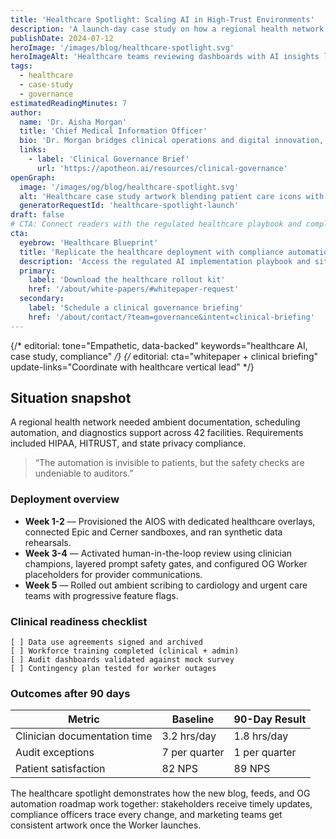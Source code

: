 ```yaml
---
title: 'Healthcare Spotlight: Scaling AI in High-Trust Environments'
description: 'A launch-day case study on how a regional health network deployed the Apotheon.ai stack while honoring clinical and regulatory demands.'
publishDate: 2024-07-12
heroImage: '/images/blog/healthcare-spotlight.svg'
heroImageAlt: 'Healthcare teams reviewing dashboards with AI insights layered over compliance markers'
tags:
  - healthcare
  - case-study
  - governance
estimatedReadingMinutes: 7
author:
  name: 'Dr. Aisha Morgan'
  title: 'Chief Medical Information Officer'
  bio: 'Dr. Morgan bridges clinical operations and digital innovation, ensuring AI augments care teams without eroding trust.'
  links:
    - label: 'Clinical Governance Brief'
      url: 'https://apotheon.ai/resources/clinical-governance'
openGraph:
  image: '/images/og/blog/healthcare-spotlight.svg'
  alt: 'Healthcare case study artwork blending patient care icons with secure AI pipelines'
  generatorRequestId: 'healthcare-spotlight-launch'
draft: false
# CTA: Connect readers with the regulated healthcare playbook and compliance briefings.
cta:
  eyebrow: 'Healthcare Blueprint'
  title: 'Replicate the healthcare deployment with compliance automation baked in'
  description: 'Access the regulated AI implementation playbook and sit down with our clinical governance council for a readiness review.'
  primary:
    label: 'Download the healthcare rollout kit'
    href: '/about/white-papers/#whitepaper-request'
  secondary:
    label: 'Schedule a clinical governance briefing'
    href: '/about/contact/?team=governance&intent=clinical-briefing'
---
```


{/* editorial: tone="Empathetic, data-backed" keywords="healthcare AI, case study, compliance" */}
{/* editorial: cta="whitepaper + clinical briefing" update-links="Coordinate with healthcare vertical lead" */}

## Situation snapshot

A regional health network needed ambient documentation, scheduling automation, and diagnostics support across 42 facilities. Requirements included HIPAA, HITRUST, and state privacy compliance.

> “The automation is invisible to patients, but the safety checks are undeniable to auditors.”

### Deployment overview

- **Week 1-2** — Provisioned the AIOS with dedicated healthcare overlays, connected Epic and Cerner sandboxes, and ran synthetic data rehearsals.
- **Week 3-4** — Activated human-in-the-loop review using clinician champions, layered prompt safety gates, and configured OG Worker placeholders for provider communications.
- **Week 5** — Rolled out ambient scribing to cardiology and urgent care teams with progressive feature flags.

### Clinical readiness checklist

```text
[ ] Data use agreements signed and archived
[ ] Workforce training completed (clinical + admin)
[ ] Audit dashboards validated against mock survey
[ ] Contingency plan tested for worker outages
```

### Outcomes after 90 days

| Metric                       | Baseline      | 90-Day Result |
| ---------------------------- | ------------- | ------------- |
| Clinician documentation time | 3.2 hrs/day   | 1.8 hrs/day   |
| Audit exceptions             | 7 per quarter | 1 per quarter |
| Patient satisfaction         | 82 NPS        | 89 NPS        |

The healthcare spotlight demonstrates how the new blog, feeds, and OG automation roadmap work together: stakeholders receive timely updates, compliance officers trace every change, and marketing teams get consistent artwork once the Worker launches.
